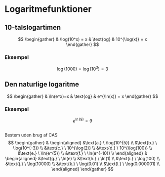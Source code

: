 # Logaritmefunktioner

## 10-talslogartimen
$$
\begin{gather}
& \log(10^x) = x
& \text{og}
& 10^{\log(x)} = x 
\end{gather}
$$

### Eksempel
$$
\log(1000) = \log(10^3) = 3
$$

## Den naturlige logaritme
$$
\begin{gather}
& \ln(e^x)=x
& \text{og}
& e^{\ln(x)} = x
\end{gather}
$$

### Eksempel
$$
e^{\ln(9)}=9
$$

## 
Bestem uden brug af CAS
$$
\begin{gather}
&
\begin{aligned}
&\text{a.} \ \log(10^{5}) \\
&\text{b.} \ \log(10^{-3}) \\
&\text{c.} \ 10^{\log(2)} \\
&\text{d.} \ 10^{\log(100)} \\
&\text{e.} \ \ln(e^{5}) \\
&\text{f.} \ \ln(e^{-10}) \\
\end{aligned}
&
\begin{aligned}
&\text{g.} \ \ln(e) \\
&\text{h.} \ \ln(1) \\
&\text{i.} \ \log(100) \\
&\text{j.} \ \log(10000) \\
&\text{k.} \ \log(0.01) \\
&\text{l.} \ \log(0.000001) \\
\end{aligned}
\end{gather}
$$